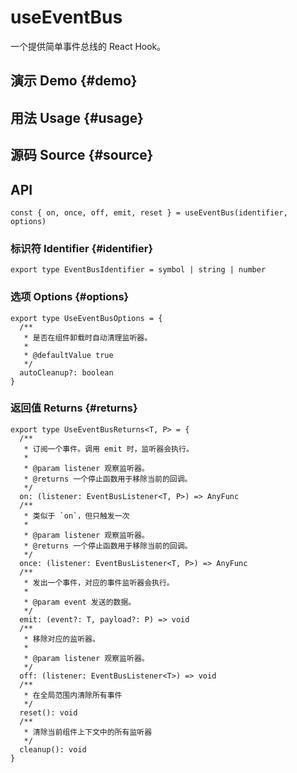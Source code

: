# useEventBus


<HooksType category={frontmatter.category} />

一个提供简单事件总线的 React Hook。

## 演示 Demo \{#demo}


<App />

## 用法 Usage \{#usage}



## 源码 Source \{#source}


<Source />

## API

```tsx
const { on, once, off, emit, reset } = useEventBus(identifier, options)
```

### 标识符 Identifier \{#identifier}

```tsx
export type EventBusIdentifier = symbol | string | number
```

### 选项 Options \{#options}

```tsx
export type UseEventBusOptions = {
  /**
   * 是否在组件卸载时自动清理监听器。
   *
   * @defaultValue true
   */
  autoCleanup?: boolean
}
```

### 返回值 Returns \{#returns}

```tsx
export type UseEventBusReturns<T, P> = {
  /**
   * 订阅一个事件。调用 emit 时，监听器会执行。
   *
   * @param listener 观察监听器。
   * @returns 一个停止函数用于移除当前的回调。
   */
  on: (listener: EventBusListener<T, P>) => AnyFunc
  /**
   * 类似于 `on`，但只触发一次
   *
   * @param listener 观察监听器。
   * @returns 一个停止函数用于移除当前的回调。
   */
  once: (listener: EventBusListener<T, P>) => AnyFunc
  /**
   * 发出一个事件，对应的事件监听器会执行。
   *
   * @param event 发送的数据。
   */
  emit: (event?: T, payload?: P) => void
  /**
   * 移除对应的监听器。
   *
   * @param listener 观察监听器。
   */
  off: (listener: EventBusListener<T>) => void
  /**
   * 在全局范围内清除所有事件
   */
  reset(): void
  /**
   * 清除当前组件上下文中的所有监听器
   */
  cleanup(): void
}
```
